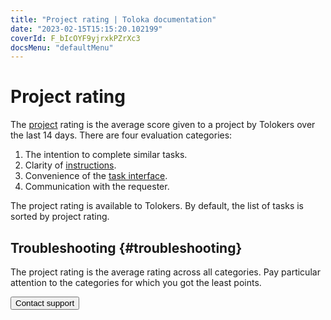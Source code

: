 ```yaml
---
title: "Project rating | Toloka documentation"
date: "2023-02-15T15:15:20.102199"
coverId: F_bIcOYF9yjrxkPZrXc3
docsMenu: "defaultMenu"
---
```



# Project rating

The [project](/docs/glossary#project) rating is the average score given to a project by Tolokers over the last 14 days. There are four evaluation categories:

1. The intention to complete similar tasks.
1. Clarity of [instructions](/docs/glossary#instructions).
1. Convenience of the [task interface](/docs/glossary#task-interface).
1. Communication with the requester.

The project rating is available to Tolokers. By default, the list of tasks is sorted by project rating.

## Troubleshooting {#troubleshooting}

<Cut title="How can I increase the project's rating?">

The project rating is the average rating across all categories. Pay particular attention to the categories for which you got the least points.

<TroubleshootingLowRatingSimilarTasks/>

<TroubleshootingLowRatingInstructions/>

<TroubleshootingLowRatingInterface/>

<TroubleshootingLowRatingCommunication/>

</Cut>

<Button themeColor="light" view="default" size="l" type="link" url="/docs/guide/troubleshooting/support?form-source=guide-project-rating-stat">Contact support</Button>
